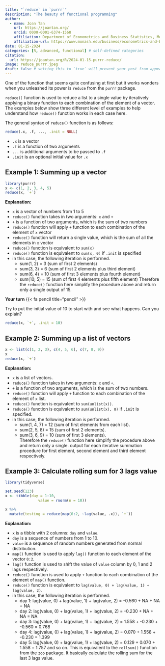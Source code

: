 ```yaml
---
title: "`reduce` in `purrr`"
description: "The beauty of functional programming"
author:
  - name: Joan Tan
    url: https://joantan.org/
    orcid: 0000-0001-6374-1568
    affiliation: Department of Econometrics and Business Statistics, Monash University/ NAB 
    affiliation-url: https://www.monash.edu/business/econometrics-and-business-statistics/
date: 01-15-2024
categories: [R, advanced, functional] # self-defined categories
citation: 
  url: https://joantan.org/R/2024-01-15-purrr-reduce/ 
image: reduce_purrr.jpeg
draft: false # setting this to `true` will prevent your post from appearing on your listing page until you're ready!
---
```


One of the function that seems quite confusing at first but it works wonders when you unleashed its power is `reduce` from the `purrr` package.

`reduce()` function is used to reduce a list to a single value by iteratively applying a binary function to each combination of the element of a vector. The examples below show three different level of examples to help understand how `reduce()` function works in each case here.

The general syntax of `reduce()` function is as follows:

```r
reduce(.x, .f, ..., .init = NULL)
```

- `.x` is a vector
- `.f` is a function of two arguments
- `...` is additional arguments to be passed to `.f`
- `.init` is an optional initial value for `.x`

## Example 1: Summing up a vector

```r
library(purrr)
x <- c(1, 2, 3, 4, 5)
reduce(x, `+`)
```

**Explanation:**

- `x` is a vector of numbers from 1 to 5
- `reduce()` function takes in two arguments: `x` and `+`
- `+` is a function of two arguments, which is the sum of two numbers
- `reduce()` function will apply `+` function to each combination of the element of `x` vector
- `reduce()` function will return a single value, which is the sum of all the elements in `x` vector
- `reduce()` function is equivalent to `sum(x)` 
- `reduce()` function is equivalent to `sum(x, 0)` if `.init` is specified
- in this case, the following iteration is performed.  
  - sum(1, 2) = 3 (sum of first 2 elements)
  - sum(3, 3) = 6 (sum of first 2 elements plus third element)
  - sum(6, 4) = 10 (sum of first 3 elements plus fourth element)
  - sum(10, 5) = 15 (sum of first 4 elements plus fifth element)
  Therefore the `reduce()` function here simplify the procedure above and return only a single output of 15.
  
**Your turn** {{< fa pencil title="pencil" >}}

Try to put the initial value of 10 to start with and see what happens. Can you explain?

```r
reduce(x, `+`, .init = 10)
```
  
## Example 2: Summing up a list of vectors

```r
x <- list(c(1, 2, 3), c(4, 5, 6), c(7, 8, 9))
x
reduce(x, `+`)
```

**Explanation:**

- `x` is a list of vectors.   
- `reduce()` function takes in two arguments: `x` and `+`.   
- `+` is a function of two arguments, which is the sum of two numbers.   
- `reduce()` function will apply `+` function to each combination of the element of `x` list.   
- `reduce()` function is equivalent to `sum(unlist(x))`.   
- `reduce()` function is equivalent to `sum(unlist(x), 0)` if `.init` is specified.   
- in this case, the following iteration is performed.      
   - sum(1, 4, 7) = 12 (sum of first elements from each list).   
   - sum(2, 5, 8) = 15 (sum of first 2 elements).   
   - sum(3, 6, 9) = 10 (sum of first 3 elements).   
  Therefore the `reduce()` function here simplify the procedure above and return only a single.  output for each iterative summation procedure for first element, second element and third element respectively.  

## Example 3: Calculate rolling sum for 3 lags value

```r
library(tidyverse)
```

```r
set.seed(123)
x <- tibble(day = 1:10, 
               value = rnorm(n = 10))

x %>% 
  mutate(testing = reduce(map(0:2, ~lag(value, .x)), `+`)) 
```

**Explanation:**

- `x` is a tibble with 2 columns: `day` and `value`.
- `day` is a sequence of numbers from 1 to 10.
- `value` is a sequence of random numbers generated from normal distribution.
- `map()` function is used to apply `lag()` function to each element of the vector `0:2`.
- `lag()` function is used to shift the value of `value` column by 0, 1 and 2 lags respectively.
- `reduce()` function is used to apply `+` function to each combination of the element of `map()` function.
- `reduce()` function is equivalent to `lag(value, 0) + lag(value, 1) + lag(value, 2)`.
- in this case, the following iteration is performed.  
  - day 1: lag(value, 0) + lag(value, 1) + lag(value, 2) = -0.560 + NA + NA = NA 
  - day 2: lag(value, 0) + lag(value, 1) + lag(value, 2) = -0.230 + NA + NA = NA
  - day 3: lag(value, 0) + lag(value, 1) + lag(value, 2) = 1.558 + -0.230 + -0.560 = 0.768
  - day 4: lag(value, 0) + lag(value, 1) + lag(value, 2) = 0.070 + 1.558 + -0.230 = 1.399
  - day 5: lag(value, 0) + lag(value, 1) + lag(value, 2) = 0.129 + 0.070 + 1.558 = 1.757
  and so on. This is equivalent to the `rollsum()` function from the `zoo` package. It basically calculate the rolling sum for the last 3 lags value.
  

